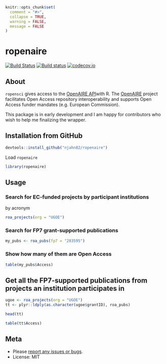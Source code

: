 ```r
knitr::opts_chunk$set(
  comment = "#>",
  collapse = TRUE,
  warning = FALSE,
  message = FALSE
)
```

# ropenaire

[![Build Status](https://travis-ci.org/njahn82/ropenaire.svg?branch=master)](https://travis-ci.org/njahn82/ropenaire)
[![Build status](https://ci.appveyor.com/api/projects/status/github/njahn82/ropenaire?branch=master)](https://ci.appveyor.com/api/projects/status/github/njahn82/ropenaire?branch=master)
[![codecov.io](http://codecov.io/github/njahn82/ropenaire/coverage.svg?branch=master)](http://codecov.io/github/njahn82/ropenaire?branch=master)

## About

`ropensci` gives access to the [OpenAIRE API](http://api.openaire.eu/)with R. The [OpenAIRE](https://www.openaire.eu/) project facilitates Open Access repository interoperability and supports Open Access funder mandates (e.g. European Commission).

This package is in early development and I am happy for contributors who wish to help me finalizing the wrapper.

## Installation from GitHub

```r
devtools::install_github("njahn82/ropenaire")
```

Load `ropenaire`

```r
library(ropenaire)
```

## Usage 

### Search for EC-funded projects by participant institutions

by acronym

```r
roa_projects(org = "UGOE")
```
 
### Search for FP7 grant-supported publications

```r
my_pubs <- roa_pubs(fp7 = "283595")
```

### Show how many of them are Open Access 

```r
table(my_pubs$Access)
```

## Get all the FP7-supported publications from projects an institution participates in

```r
ugoe <- roa_projects(org = "UGOE")
tt <- plyr::ldply(as.character(ugoe$grantID), roa_pubs)

head(tt)

table(tt$Access)
```

## Meta

* Please [report any issues or bugs](https://github.com/njahn82/ropenaire/issues).
* License: MIT


